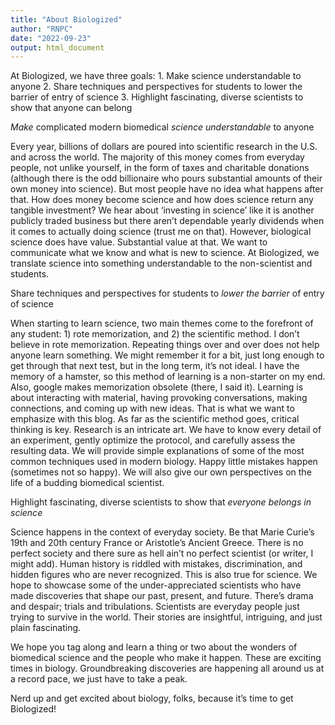 ```yaml
---
title: "About Biologized"
author: "RNPC"
date: "2022-09-23"
output: html_document
---
```



At Biologized, we have three goals: 
1. Make science understandable to anyone 
2. Share techniques and perspectives for students to lower the barrier of entry of science
3. Highlight fascinating, diverse scientists to show that anyone can belong



*Make* complicated modern biomedical *science* *understandable* to anyone

Every year, billions of dollars are poured into scientific research in the U.S. and across the world. The majority of this money comes from everyday people, not unlike yourself, in the form of taxes and charitable donations (although there is the odd billionaire who pours substantial amounts of their own money into science). But most people have no idea what happens after that. How does money become science and how does science return any tangible investment? We hear about ‘investing in science’ like it is another publicly traded business but there aren’t dependable yearly dividends when it comes to actually doing science (trust me on that). However, biological science does have value. Substantial value at that. We want to communicate what we know and what is new to science. At Biologized, we translate science into something understandable to the non-scientist and students. 



Share techniques and perspectives for students to *lower* *the* *barrier* of entry of science

When starting to learn science, two main themes come to the forefront of any student: 1) rote memorization, and 2) the scientific method. I don’t believe in rote memorization. Repeating things over and over does not help anyone learn something. We might remember it for a bit, just long enough to get through that next test, but in the long term, it’s not ideal. I have the memory of a hamster, so this method of learning is a non-starter on my end. Also, google makes memorization obsolete (there, I said it). Learning is about interacting with material, having provoking conversations, making connections, and coming up with new ideas. That is what we want to emphasize with this blog. As far as the scientific method goes, critical thinking is key. Research is an intricate art. We have to know every detail of an experiment, gently optimize the protocol, and carefully assess the resulting data. We will provide simple explanations of some of the most common techniques used in modern biology. Happy little mistakes happen (sometimes not so happy). We will also give our own perspectives on the life of a budding biomedical scientist. 


Highlight fascinating, diverse scientists to show that *everyone* *belongs* *in* *science*

Science happens in the context of everyday society. Be that Marie Curie’s 19th and 20th century France or Aristotle’s Ancient Greece. There is no perfect society and there sure as hell ain’t no perfect scientist (or writer, I might add). Human history is riddled with mistakes, discrimination, and hidden figures who are never recognized. This is also true for science. We hope to showcase some of the under-appreciated scientists who have made discoveries that shape our past, present, and future. There’s drama and despair; trials and tribulations. Scientists are everyday people just trying to survive in the world. Their stories are insightful, intriguing, and just plain fascinating. 

We hope you tag along and learn a thing or two about the wonders of biomedical science and the people who make it happen. These are exciting times in biology. Groundbreaking discoveries are happening all around us at a record pace, we just have to take a peak. 

Nerd up and get excited about biology, folks, because it’s time to get Biologized!